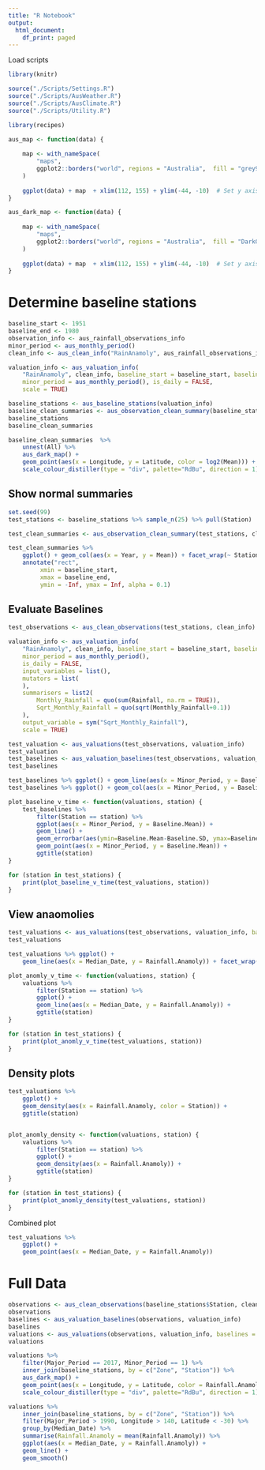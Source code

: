 ```yaml
---
title: "R Notebook"
output:
  html_document:
    df_print: paged
---
```


Load scripts

```r

library(knitr)

source("./Scripts/Settings.R")
source("./Scripts/AusWeather.R")
source("./Scripts/AusClimate.R")
source("./Scripts/Utility.R")

library(recipes)

aus_map <- function(data) {
    
    map <- with_nameSpace(
        "maps", 
        ggplot2::borders("world", regions = "Australia",  fill = "grey90", colour = "black")
    )
    
    ggplot(data) + map  + xlim(112, 155) + ylim(-44, -10)  # Set y axis limits
}

aus_dark_map <- function(data) {
    
    map <- with_nameSpace(
        "maps", 
        ggplot2::borders("world", regions = "Australia",  fill = "DarkGrey", colour = "black")
    )
    
    ggplot(data) + map  + xlim(112, 155) + ylim(-44, -10)  # Set y axis limits
}

```

# Determine baseline stations

```r

baseline_start <- 1951
baseline_end <- 1980
observation_info <- aus_rainfall_observations_info
minor_period <- aus_monthly_period()
clean_info <- aus_clean_info("RainAnamoly", aus_rainfall_observations_info, yearly_present_target = 350, clean_years_target = 50)

valuation_info <- aus_valuation_info(
    "RainAnamoly", clean_info, baseline_start = baseline_start, baseline_end = baseline_end, 
    minor_period = aus_monthly_period(), is_daily = FALSE,
    scale = TRUE)

baseline_stations <- aus_baseline_stations(valuation_info)
baseline_clean_summaries <- aus_observation_clean_summary(baseline_stations$Station, clean_info) %>% filter(Clean)
baseline_stations
baseline_clean_summaries 

```

```r

baseline_clean_summaries  %>% 
    unnest(All) %>%
    aus_dark_map() + 
    geom_point(aes(x = Longitude, y = Latitude, color = log2(Mean))) +
    scale_colour_distiller(type = "div", palette="RdBu", direction = 1)
```

## Show normal summaries

```r

set.seed(99)
test_stations <- baseline_stations %>% sample_n(25) %>% pull(Station)

test_clean_summaries <- aus_observation_clean_summary(test_stations, clean_info) %>% unnest(Clean_Yearly) %>% filter(Year_Clean)

test_clean_summaries %>%
    ggplot() + geom_col(aes(x = Year, y = Mean)) + facet_wrap(~ Station) + 
    annotate("rect", 
         xmin = baseline_start, 
         xmax = baseline_end, 
         ymin = -Inf, ymax = Inf, alpha = 0.1)


```

## Evaluate Baselines

```r

test_observations <- aus_clean_observations(test_stations, clean_info)

valuation_info <- aus_valuation_info(
    "RainAnamoly", clean_info, baseline_start = baseline_start, baseline_end = baseline_end, 
    minor_period = aus_monthly_period(),
    is_daily = FALSE,
    input_variables = list(),
    mutators = list(
    ),
    summarisers = list2(
        Monthly_Rainfall = quo(sum(Rainfall, na.rm = TRUE)),
        Sqrt_Monthly_Rainfall = quo(sqrt(Monthly_Rainfall+0.1))
    ),
    output_variable = sym("Sqrt_Monthly_Rainfall"),
    scale = TRUE)

test_valuation <- aus_valuations(test_observations, valuation_info)
test_valuation
test_baselines <- aus_valuation_baselines(test_observations, valuation_info)
test_baselines

```

```r

test_baselines %>% ggplot() + geom_line(aes(x = Minor_Period, y = Baseline.Mean)) + facet_wrap(~ Station) + ggtitle("Test Baselines means")
test_baselines %>% ggplot() + geom_col(aes(x = Minor_Period, y = Baseline.N)) + facet_wrap(~ Station) + ggtitle("Test Baselines Observations")

plot_baseline_v_time <- function(valuations, station) {
    test_baselines %>% 
        filter(Station == station) %>% 
        ggplot(aes(x = Minor_Period, y = Baseline.Mean)) + 
        geom_line() + 
        geom_errorbar(aes(ymin=Baseline.Mean-Baseline.SD, ymax=Baseline.Mean+Baseline.SD), width=.1) +
        geom_point(aes(x = Minor_Period, y = Baseline.Mean)) +
        ggtitle(station)
}

for (station in test_stations) {
    print(plot_baseline_v_time(test_valuations, station))
}


```

## View anaomolies

```r

test_valuations <- aus_valuations(test_observations, valuation_info, baselines = test_baselines)
test_valuations

```

```r

test_valuations %>% ggplot() + 
    geom_line(aes(x = Median_Date, y = Rainfall.Anamoly)) + facet_wrap(~ Station) + ggtitle("Test Baselines means")

plot_anomly_v_time <- function(valuations, station) {
    valuations %>% 
        filter(Station == station) %>% 
        ggplot() + 
        geom_line(aes(x = Median_Date, y = Rainfall.Anamoly)) + 
        ggtitle(station)
}

for (station in test_stations) {
    print(plot_anomly_v_time(test_valuations, station))
}


```

## Density plots

```r

test_valuations %>% 
    ggplot() + 
    geom_density(aes(x = Rainfall.Anamoly, color = Station)) + 
    ggtitle(station)


plot_anomly_density <- function(valuations, station) {
    valuations %>% 
        filter(Station == station) %>% 
        ggplot() + 
        geom_density(aes(x = Rainfall.Anamoly)) + 
        ggtitle(station)
}

for (station in test_stations) {
    print(plot_anomly_density(test_valuations, station))
}


```

Combined plot

```r

test_valuations %>% 
    ggplot() + 
    geom_point(aes(x = Median_Date, y = Rainfall.Anamoly)) 

```

# Full Data

```r

observations <- aus_clean_observations(baseline_stations$Station, clean_info)
observations
baselines <- aus_valuation_baselines(observations, valuation_info)
baselines
valuations <- aus_valuations(observations, valuation_info, baselines = baselines)
valuations

```

```r

valuations %>%
    filter(Major_Period == 2017, Minor_Period == 1) %>%
    inner_join(baseline_stations, by = c("Zone", "Station")) %>%
    aus_dark_map() + 
    geom_point(aes(x = Longitude, y = Latitude, color = Rainfall.Anamoly)) +
    scale_colour_distiller(type = "div", palette="RdBu", direction = 1)

```

```r

valuations %>%
    inner_join(baseline_stations, by = c("Zone", "Station")) %>%
    filter(Major_Period > 1990, Longitude > 140, Latitude < -30) %>%
    group_by(Median_Date) %>%
    summarise(Rainfall.Anamoly = mean(Rainfall.Anamoly)) %>%
    ggplot(aes(x = Median_Date, y = Rainfall.Anamoly)) +
    geom_line() +
    geom_smooth()
    

```